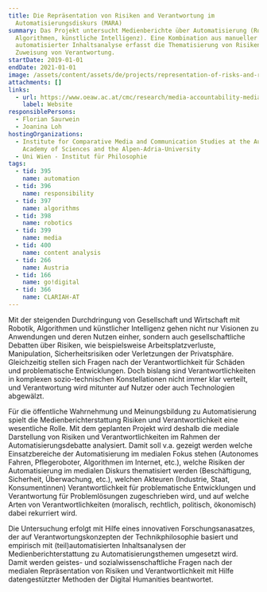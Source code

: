 ```yaml
---
title: Die Repräsentation von Risiken and Verantwortung im
  Automatisierungsdiskurs (MARA)
summary: Das Projekt untersucht Medienberichte über Automatisierung (Robotik,
  Algorithmen, künstliche Intelligenz). Eine Kombination aus manueller und
  automatisierter Inhaltsanalyse erfasst die Thematisierung von Risiken und die
  Zuweisung von Verantwortung.
startDate: 2019-01-01
endDate: 2021-01-01
image: /assets/content/assets/de/projects/representation-of-risks-and-responsibility-in-the-automation-debate-mara/mara_automatisierung_bild.jpg
attachments: []
links:
  - url: https://www.oeaw.ac.at/cmc/research/media-accountability-media-change/media-ethics-and-media-accountability/triple-a-algorithms-automation-accountability/risks-and-responsibility-in-the-automation-debate-mara/
    label: Website
responsiblePersons:
  - Florian Saurwein
  - Joanina Loh
hostingOrganizations:
  - Institute for Comparative Media and Communication Studies at the Austrian
    Academy of Sciences and the Alpen-Adria-University
  - Uni Wien - Institut für Philosophie
tags:
  - tid: 395
    name: automation
  - tid: 396
    name: responsibility
  - tid: 397
    name: algorithms
  - tid: 398
    name: robotics
  - tid: 399
    name: media
  - tid: 400
    name: content analysis
  - tid: 266
    name: Austria
  - tid: 166
    name: go!digital
  - tid: 366
    name: CLARIAH-AT
---
```

Mit der steigenden Durchdringung von Gesellschaft und Wirtschaft mit Robotik, Algorithmen und künstlicher Intelligenz gehen nicht nur Visionen zu Anwendungen und deren Nutzen einher, sondern auch gesellschaftliche Debatten über Risiken, wie beispielsweise Arbeitsplatzverluste, Manipulation, Sicherheitsrisiken oder Verletzungen der Privatsphäre. Gleichzeitig stellen sich Fragen nach der Verantwortlichkeit für Schäden und problematische Entwicklungen. Doch bislang sind Verantwortlichkeiten in komplexen sozio-technischen Konstellationen nicht immer klar verteilt, und Verantwortung wird mitunter auf Nutzer oder auch Technologien abgewälzt.

Für die öffentliche Wahrnehmung und Meinungsbildung zu Automatisierung spielt die Medienberichterstattung Risiken und Verantwortlichkeit eine wesentliche Rolle.  Mit dem geplanten Projekt wird deshalb die mediale Darstellung von Risiken und Verantwortlichkeiten im Rahmen der Automatisierungsdebatte analysiert. Damit soll v.a. gezeigt werden welche Einsatzbereiche der Automatisierung im medialen Fokus stehen (Autonomes Fahren, Pflegeroboter, Algorithmen im Internet, etc.), welche Risiken der Automatisierung im medialen Diskurs thematisiert werden (Beschäftigung, Sicherheit, Überwachung, etc.), welchen Akteuren (Industrie, Staat, Konsumentinnen) Verantwortlichkeit für problematische Entwicklungen und Verantwortung für Problemlösungen zugeschrieben wird, und auf welche Arten von Verantwortlichkeiten (moralisch, rechtlich, politisch, ökonomisch) dabei rekurriert wird.

Die Untersuchung erfolgt mit Hilfe eines innovativen Forschungsanasatzes, der auf Verantwortungskonzepten der Technikphilosophie basiert und empirisch mit (teil)automatisierten Inhaltsanalysen der Medienberichterstattung zu Automatisierungsthemen umgesetzt wird. Damit werden geistes- und sozialwissenschaftliche Fragen nach der medialen Repräsentation von Risiken und Verantwortlichkeit mit Hilfe datengestützter Methoden der Digital Humanities beantwortet.
